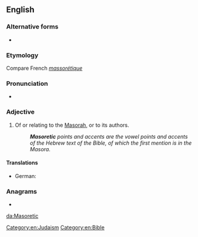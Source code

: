 ==English==
{{wikipedia|Masoretic Text}}

===Alternative forms===
* {{l|en|Masoretical}}

===Etymology===
Compare French ''[[massorétique]]''

===Pronunciation===
* {{IPA|/mæsəˈrɛtɪk/|lang=en}}

===Adjective===
{{en-adj|-}}
# Of or relating to the [[Masorah]], or to its authors.
#: '''''Masoretic''' points and accents are the vowel points and accents of the Hebrew text of the Bible, of which the first mention is in the Masora.''

====Translations====
{{trans-top|relating to the Masora or to its authors}}
* German: {{t|de|masoretisch}}
{{trans-mid}}
{{trans-bottom}}

===Anagrams===
* {{l|en|comiserat}}

[[Category:en:Judaism]]
[[Category:en:Bible]]

[[da:Masoretic]]